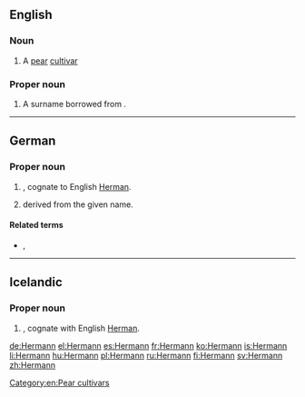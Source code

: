 ==English==

===Noun===
{{en-noun}}

# A [[pear]] [[cultivar]]

===Proper noun===
{{en-prop}}

# A surname borrowed from {{bor|en|de|Hermann|notext=1}}.

[[Category:en:Pear cultivars]]

----

==German==

===Proper noun===
{{de-proper noun|m}}

# {{given name|male|lang=de}}, cognate to English [[Herman]].
# {{surname|lang=de|from=given names|dot=}} derived from the given name.

====Related terms====
* {{l|de|Hermine}}, {{l|de|Hermina}}

----

==Icelandic==

===Proper noun===
{{head|is|proper noun|g=m}}

# {{given name|male|lang=is}}, cognate with English [[Herman]].

[[de:Hermann]]
[[el:Hermann]]
[[es:Hermann]]
[[fr:Hermann]]
[[ko:Hermann]]
[[is:Hermann]]
[[li:Hermann]]
[[hu:Hermann]]
[[pl:Hermann]]
[[ru:Hermann]]
[[fi:Hermann]]
[[sv:Hermann]]
[[zh:Hermann]]